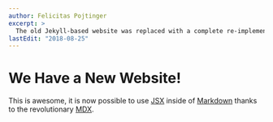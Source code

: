 ```yaml
---
author: Felicitas Pojtinger
excerpt: >
  The old Jekyll-based website was replaced with a complete re-implementation based on Gatsby.
lastEdit: "2018-08-25"
---
```


# We Have a New Website!

This is awesome, it is now possible to use [JSX](https://reactjs.org/docs/introducing-jsx.html) inside of [Markdown](https://daringfireball.net/projects/markdown/) thanks to the revolutionary [MDX](https://mdxjs.com/).
